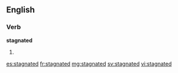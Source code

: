 ==English==

===Verb===
'''stagnated'''

# {{past of|[[stagnate]]}}

[[es:stagnated]]
[[fr:stagnated]]
[[mg:stagnated]]
[[sv:stagnated]]
[[vi:stagnated]]
